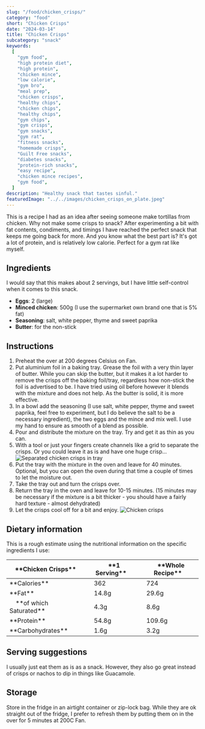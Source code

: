```yaml
---
slug: "/food/chicken_crisps/"
category: "food"
short: "Chicken Crisps"
date: "2024-03-14"
title: "Chicken Crisps"
subcategory: "snack"
keywords:
  [
    "gym food",
    "high protein diet",
    "high protein",
    "chicken mince",
    "low calorie",
    "gym bro",
    "meal prep",
    "chicken crisps",
    "healthy chips",
    "chicken chips",
    "healthy chips",
    "gym chips",
    "gym crisps",
    "gym snacks",
    "gym rat",
    "fitness snacks",
    "homemade crisps",
    "Guilt Free snacks",
    "diabetes snacks",
    "protein-rich snacks",
    "easy recipe",
    "chicken mince recipes",
    "gym food",
  ]
description: "Healthy snack that tastes sinful."
featuredImage: "../../images/chicken_crisps_on_plate.jpeg"
---
```


This is a recipe I had as an idea after seeing someone make tortillas from chicken. Why not make some crisps to snack? After experimenting a bit with fat contents, condiments, and timings I have reached the perfect snack that keeps me going back for more. And you know what the best part is? It's got a lot of protein, and is relatively low calorie. Perfect for a gym rat like myself.

## Ingredients

I would say that this makes about 2 servings, but I have little self-control when it comes to this snack.

- **Eggs**: 2 (large)
- **Minced chicken**: 500g (I use the supermarket own brand one that is 5% fat)
- **Seasoning**: salt, white pepper, thyme and sweet paprika
- **Butter**: for the non-stick

## Instructions

1. Preheat the over at 200 degrees Celsius on Fan.
2. Put aluminium foil in a baking tray. Grease the foil with a very thin layer of butter. While you can skip the butter, but it makes it a lot harder to remove the crisps off the baking foil/tray, regardless how non-stick the foil is advertised to be. I have tried using oil before however it blends with the mixture and does not help. As the butter is solid, it is more effective.
3. In a bowl add the seasoning (I use salt, white pepper, thyme and sweet paprika, feel free to experiment, but I do believe the salt to be a necessary ingredient), the two eggs and the mince and mix well. I use my hand to ensure as smooth of a blend as possible.
4. Pour and distribute the mixture on the tray. Try and get it as thin as you can.
5. With a tool or just your fingers create channels like a grid to separate the crisps. Or you could leave it as is and have one huge crisp...
   ![Separated chicken crisps in tray](../../images/chicken_crisps_in_tray.jpeg)
6. Put the tray with the mixture in the oven and leave for 40 minutes. Optional, but you can open the oven during that time a couple of times to let the moisture out.
7. Take the tray out and turn the crisps over.
8. Return the tray in the oven and leave for 10-15 minutes. (15 minutes may be necessary if the mixture is a bit thicker - you should have a fairly hard texture - almost dehydrated)
9. Let the crisps cool off for a bit and enjoy.
   ![Chicken crisps](../../images/chicken_crisps_on_plate.jpeg)

## Dietary information

This is a rough estimate using the nutritional information on the specific ingredients I use:

<table>
  <thead>
    <tr>
        <th>**Chicken Crisps**</th>
        <th >&emsp;**1 Serving**</th>
        <th >&emsp;**Whole Recipe**</th>
    </tr>
  </thead>
  <tbody>
    <tr>
        <td>**Calories**</td>
        <td >&emsp;362</td>
        <td >&emsp;724</td>
    </tr>
    <tr>
        <td>**Fat**</td>
        <td >&emsp;14.8g</td>
        <td >&emsp;29.6g</td>
    </tr>
    <tr>
        <td>&emsp;**of which Saturated**</td>
        <td >&emsp;4.3g</td>
        <td >&emsp;8.6g</td>
    </tr>
    <tr>
        <td>**Protein**</td>
        <td >&emsp;54.8g</td>
        <td >&emsp;109.6g</td>
    </tr>
    <tr>
        <td>**Carbohydrates**</td>
        <td >&emsp;1.6g</td>
        <td >&emsp;3.2g</td>
    </tr>
  </tbody>
</table>


## Serving suggestions

I usually just eat them as is as a snack. However, they also go great instead of crisps or nachos to dip in things like Guacamole.

## Storage

Store in the fridge in an airtight container or zip-lock bag. While they are ok straight out of the fridge, I prefer to refresh them by putting them on in the over for 5 minutes at 200C Fan.

